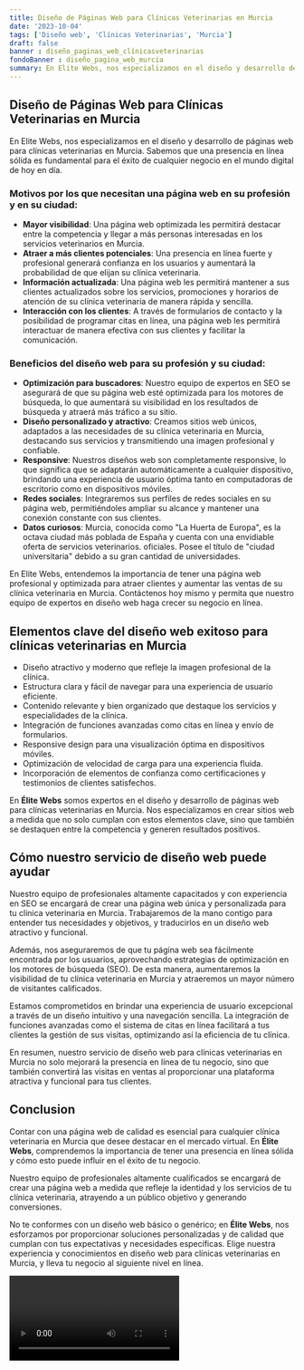```yaml
---
title: Diseño de Páginas Web para Clínicas Veterinarias en Murcia
date: '2023-10-04'
tags: ['Diseño web', 'Clínicas Veterinarias', 'Murcia']
draft: false
banner : diseño_paginas_web_clínicasveterinarias
fondoBanner : diseño_pagina_web_murcia
summary: En Elite Webs, nos especializamos en el diseño y desarrollo de páginas web para clínicas veterinarias en Murcia. Sabemos que una presencia en línea sólida es fundamental para el éxito de cualquier negocio en el mundo digital de hoy en día. 
---
```


## Diseño de Páginas Web para Clínicas Veterinarias en Murcia

En Elite Webs, nos especializamos en el diseño y desarrollo de páginas web para clínicas veterinarias en Murcia. Sabemos que una presencia en línea sólida es fundamental para el éxito de cualquier negocio en el mundo digital de hoy en día. 

### Motivos por los que necesitan una página web en su profesión y en su ciudad:

- **Mayor visibilidad**: Una página web optimizada les permitirá destacar entre la competencia y llegar a más personas interesadas en los servicios veterinarios en Murcia.
- **Atraer a más clientes potenciales**: Una presencia en línea fuerte y profesional generará confianza en los usuarios y aumentará la probabilidad de que elijan su clínica veterinaria.
- **Información actualizada**: Una página web les permitirá mantener a sus clientes actualizados sobre los servicios, promociones y horarios de atención de su clínica veterinaria de manera rápida y sencilla.
- **Interacción con los clientes**: A través de formularios de contacto y la posibilidad de programar citas en línea, una página web les permitirá interactuar de manera efectiva con sus clientes y facilitar la comunicación.

### Beneficios del diseño web para su profesión y su ciudad:

- **Optimización para buscadores**: Nuestro equipo de expertos en SEO se asegurará de que su página web esté optimizada para los motores de búsqueda, lo que aumentará su visibilidad en los resultados de búsqueda y atraerá más tráfico a su sitio.
- **Diseño personalizado y atractivo**: Creamos sitios web únicos, adaptados a las necesidades de su clínica veterinaria en Murcia, destacando sus servicios y transmitiendo una imagen profesional y confiable.
- **Responsive**: Nuestros diseños web son completamente responsive, lo que significa que se adaptarán automáticamente a cualquier dispositivo, brindando una experiencia de usuario óptima tanto en computadoras de escritorio como en dispositivos móviles.
- **Redes sociales**: Integraremos sus perfiles de redes sociales en su página web, permitiéndoles ampliar su alcance y mantener una conexión constante con sus clientes.
- **Datos curiosos**: Murcia, conocida como "La Huerta de Europa", es la octava ciudad más poblada de España y cuenta con una envidiable oferta de servicios veterinarios. oficiales. Posee el título de "ciudad universitaria" debido a su gran cantidad de universidades.

En Elite Webs, entendemos la importancia de tener una página web profesional y optimizada para atraer clientes y aumentar las ventas de su clínica veterinaria en Murcia. Contáctenos hoy mismo y permita que nuestro equipo de expertos en diseño web haga crecer su negocio en línea.

<GifSeo />

<Cta />

## Elementos clave del diseño web exitoso para clínicas veterinarias en Murcia

- Diseño atractivo y moderno que refleje la imagen profesional de la clínica.
- Estructura clara y fácil de navegar para una experiencia de usuario eficiente.
- Contenido relevante y bien organizado que destaque los servicios y especialidades de la clínica.
- Integración de funciones avanzadas como citas en línea y envío de formularios.
- Responsive design para una visualización óptima en dispositivos móviles.
- Optimización de velocidad de carga para una experiencia fluida.
- Incorporación de elementos de confianza como certificaciones y testimonios de clientes satisfechos.

En **Élite Webs** somos expertos en el diseño y desarrollo de páginas web para clínicas veterinarias en Murcia. Nos especializamos en crear sitios web a medida que no solo cumplan con estos elementos clave, sino que también se destaquen entre la competencia y generen resultados positivos.

## Cómo nuestro servicio de diseño web puede ayudar

Nuestro equipo de profesionales altamente capacitados y con experiencia en SEO se encargará de crear una página web única y personalizada para tu clínica veterinaria en Murcia. Trabajaremos de la mano contigo para entender tus necesidades y objetivos, y traducirlos en un diseño web atractivo y funcional.

Además, nos aseguraremos de que tu página web sea fácilmente encontrada por los usuarios, aprovechando estrategias de optimización en los motores de búsqueda (SEO). De esta manera, aumentaremos la visibilidad de tu clínica veterinaria en Murcia y atraeremos un mayor número de visitantes calificados.

Estamos comprometidos en brindar una experiencia de usuario excepcional a través de un diseño intuitivo y una navegación sencilla. La integración de funciones avanzadas como el sistema de citas en línea facilitará a tus clientes la gestión de sus visitas, optimizando así la eficiencia de tu clínica.

En resumen, nuestro servicio de diseño web para clínicas veterinarias en Murcia no solo mejorará la presencia en línea de tu negocio, sino que también convertirá las visitas en ventas al proporcionar una plataforma atractiva y funcional para tus clientes.

## Conclusion

Contar con una página web de calidad es esencial para cualquier clínica veterinaria en Murcia que desee destacar en el mercado virtual. En **Élite Webs**, comprendemos la importancia de tener una presencia en línea sólida y cómo esto puede influir en el éxito de tu negocio.

Nuestro equipo de profesionales altamente cualificados se encargará de crear una página web a medida que refleje la identidad y los servicios de tu clínica veterinaria, atrayendo a un público objetivo y generando conversiones.

No te conformes con un diseño web básico o genérico; en **Élite Webs**, nos esforzamos por proporcionar soluciones personalizadas y de calidad que cumplan con tus expectativas y necesidades específicas. Elige nuestra experiencia y conocimientos en diseño web para clínicas veterinarias en Murcia, y lleva tu negocio al siguiente nivel en línea.

<Video />

<CtaBot job='Clínicas Veterinarias' city='Murcia'/>

<Gmaps query='Murcia+españa+maps' />